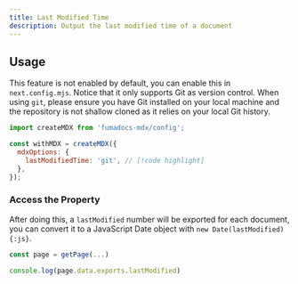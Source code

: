 ```yaml
---
title: Last Modified Time
description: Output the last modified time of a document
---
```


## Usage

This feature is not enabled by default, you can enable this in `next.config.mjs`. Notice that it only supports Git as version control.
When using `git`, please ensure you have Git installed on your local machine and the repository is not shallow cloned as it relies on your local Git history.

```js
import createMDX from 'fumadocs-mdx/config';

const withMDX = createMDX({
  mdxOptions: {
    lastModifiedTime: 'git', // [!code highlight]
  },
});
```

### Access the Property

After doing this, a `lastModified` number will be exported for each document, you can convert it to a JavaScript Date object with `new Date(lastModified){:js}`.

```js
const page = getPage(...)

console.log(page.data.exports.lastModified)
```
